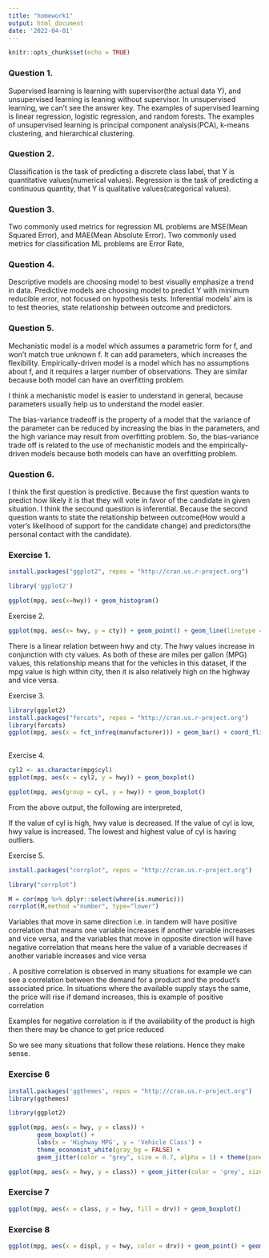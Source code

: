 ```yaml
---
title: "homework1"
output: html_document
date: '2022-04-01'
---
```


```r
knitr::opts_chunk$set(echo = TRUE)
```

### Question 1.

Supervised learning is learning with supervisor(the actual data Y), and unsupervised learning is leaning without supervisor. In unsupervised learning, we can't see the answer key. The examples of supervised learning is linear regression, logistic regression, and random forests. The examples of unsupervised learning is principal component analysis(PCA), k-means clustering, and hierarchical clustering.

### Question 2.
Classification is the task of predicting a discrete class label, that Y is quantitative values(numerical values). Regression is the task of predicting a continuous quantity, that Y is qualitative values(categorical values).


### Question 3.
Two commonly used metrics for regression ML problems are MSE(Mean Squared Error), and MAE(Mean Absolute Error). Two commonly used metrics for classification ML problems are Error Rate, 


### Question 4.
Descriptive models are choosing model to best visually emphasize a trend in data. Predictive models are choosing model to predict Y with minimum reducible error, not focused on hypothesis tests. Inferential models' aim is to test theories, state relationship between outcome and predictors. 

### Question 5.
Mechanistic model is a model which assumes a parametric form for f, and won't match true unknown f. It can add parameters, which increases the flexibility. Empirically-driven model is a model which has no assumptions about f, and it requires a larger number of observations. They are similar because both model can have an overfitting problem. 

I think a mechanistic model is easier to understand in general, because parameters usually help us to understand the model easier.

The bias-variance tradeoff is the property of a model that the variance of the parameter can be reduced by increasing the bias in the parameters, and the high variance may result from overfitting problem. So, the bias-variance trade off is related to the use of mechanistic models and the empirically-driven models because both models can have an overfitting problem.


### Question 6.
I think the first question is predictive. Because the first question wants to predict how likely it is that they will vote in favor of the candidate in given situation. I think the secound question is inferential. Because the second question wants to state the relationship between outcome(How would a voter's likelihood of support for the candidate change) and predictors(the personal contact with the candidate).





### Exercise 1.

```r
install.packages("ggplot2", repos = "http://cran.us.r-project.org")
```
```r
library('ggplot2')
```

```r
ggplot(mpg, aes(x=hwy)) + geom_histogram()
```
Exercise 2.

```r
ggplot(mpg, aes(x= hwy, y = cty)) + geom_point() + geom_line(linetype = "dashed")
```

There is a linear relation between hwy and cty. The hwy values increase in conjunction with cty values. As both of these are miles per gallon (MPG) values, this relationship means that for the vehicles in this dataset, if the mpg value is high within city, then it is also relatively high on the highway and vice versa.

Exercise 3.
```r
library(ggplot2)
install.packages("forcats", repos = "http://cran.us.r-project.org")
library(forcats)
ggplot(mpg, aes(x = fct_infreq(manufacturer))) + geom_bar() + coord_flip() + labs(x = "count")
       
```

Exercise 4.
```r

cyl2 <- as.character(mpg$cyl)
ggplot(mpg, aes(x = cyl2, y = hwy)) + geom_boxplot()

ggplot(mpg, aes(group = cyl, y = hwy)) + geom_boxplot()

```
From the above output, the following are interpreted,

If the value of cyl is high, hwy value is decreased.
If the value of cyl is low, hwy value is increased.
The lowest and highest value of cyl is having outliers.



Exercise 5. 

```r
install.packages("corrplot", repos = "http://cran.us.r-project.org")

library("corrplot")

M = cor(mpg %>% dplyr::select(where(is.numeric)))
corrplot(M,method ="number", type="lower")

```


Variables that move in same direction i.e. in tandem will have positive correlation that means one variable increases if another variable increases and vice versa, and the variables that move in opposite direction will have negative correlation that means here the value of a variable decreases if another variable increases and vice versa

. A positive correlation is observed in many situations for example we can see a correlation between the demand for a product and the product's associated price. In situations where the available supply stays the same, the price will rise if demand increases, this is example of positive correlation

Examples for negative correlation is if the availability of the product is high then there may be chance to get price reduced

So we see many situations that follow these relations. Hence they make sense.


### Exercise 6
```r
install.packages('ggthemes', repos = "http://cran.us.r-project.org")
library(ggthemes)

library(ggplot2)

ggplot(mpg, aes(x = hwy, y = class)) + 
        geom_boxplot() +
        labs(x = 'Highway MPG', y = 'Vehicle Class') +
        theme_economist_white(gray_bg = FALSE) +
        geom_jitter(color = "grey", size = 0.7, alpha = 1) + theme(panel.grid.major.x = element_line(colour = 'grey'))

ggplot(mpg, aes(x = hwy, y = class)) + geom_jitter(color = 'grey', size = 0.7, alpha = 1) + geom_boxplot() + labs(x = 'Highway MPG', y = 'Veichle Class') + theme(panel.grid.major = element_line(colour = 'grey')) + theme(panel.background = element_rect(fill = "white", colour = "grey50")) + theme(panel.border = element_rect(colour = 'white', fill = NA)) + theme(axis.ticks = element_blank()) + theme(axis.line.x = element_line(size = 1, colour = "black"))

```

### Exercise 7

```r

ggplot(mpg, aes(x = class, y = hwy, fill = drv)) + geom_boxplot()

```



### Exercise 8
```r
ggplot(mpg, aes(x = displ, y = hwy, color = drv)) + geom_point() + geom_smooth(aes(linetype = drv), color = 'blue', se = FALSE)
```


